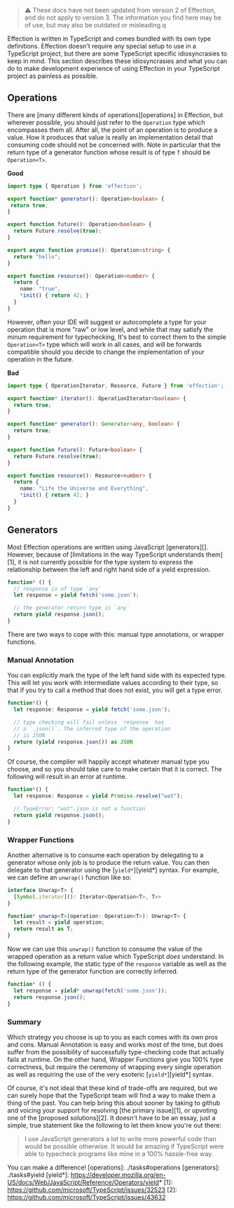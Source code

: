 >⚠️ These docs have not been updated from version 2 of Effection, and do not
> apply to version 3. The information you find here may be of use, but may
> also be outdated or misleading.q

Effection is written in TypeScript and comes bundled with its own type
definitions. Effection doesn't require any special setup to use in a
TypeScript project, but there are some TypeScript specific
idiosyncrasies to keep in mind. This section describes these
idiosyncrasies and what you can do to make development experience of
using Effection in your TypeScript project as painless as possible.

## Operations

There are [many different kinds of operations][operations] in
Effection, but wherever possible, you should just refer to the
`Operation` type which encompasses them all. After all, the point of
an operation is to produce a value. How it produces that value is
really an implementation detail that consuming code should not be
concerned with. Note in particular that the return type of a generator
function whose result is of type `T` should be `Operation<T>`.

**Good**
```ts
import type { Operation } from 'effection';

export function* generator(): Operation<boolean> {
 return true;
}

export function future(): Operation<boolean> {
  return Future.resolve(true);
}

export async function promise(): Operation<string> {
  return "hello";
}

export function resource(): Operation<number> {
  return {
    name: "true",
    *init() { return 42; }
  }
}
```

However, often your IDE will suggest or autocomplete a type for your
operation that is more "raw" or low level, and while that may satisfy the
minum requirement for typechecking, It's best to correct them to the simple
`Operation<T>` type which will work in all cases, and will be forwards
compatible should you decide to change the implementation of your operation
in the future.

**Bad**
``` typescript
import type { OperationIterator, Resource, Future } from 'effection';

export function* iterator(): OperationIterator<boolean> {
  return true;
}

export function* generator(): Generator<any, boolean> {
  return true;
}

export function future(): Future<boolean> {
  return Future.resolve(true);
}

export function resource(): Resource<number> {
  return {
    name: "Life the Universe and Everything",
    *init() { return 42; }
  }
}
```

## Generators

Most Effection operations are written using JavaScript [generators][].
However, because of [limitations in the way TypeScript understands
them][1], it is not currently possible for the type system to express
the relationship between the left and right hand side of a yield
expression.


``` typescript
function* () {
  // response is of type `any`
  let response = yield fetch('some.json');

  // the generator return type is `any`
  return yield response.json();
}
```

There are two ways to cope with this: manual type annotations, or wrapper
functions.

### Manual Annotation

You can explicitly mark the type of the left hand side with its expected type.
This will let you work with intermediate values according to their type, so that
if you try to call a method that does not exist, you will get a type error.

``` typescript
function*() {
  let response: Response = yield fetch('some.json');

  // type checking will fail unless `response` has
  // a `.json()`. The inferred type of the operation
  // is JSON
  return (yield response.json()) as JSON
}
```

Of course, the compiler will happily accept whatever manual type you choose,
and so you should take care to make certain that it is correct. The following
will result in an error at runtime.

``` typescript
function*() {
  let response: Response = yield Promise.resolve("wat");

  // TypeError: "wat".json is not a function
  return yield response.json();
}
```

### Wrapper Functions

Another alternative is to consume each operation by delegating to a generator
whose only job is to produce the return value. You can then delegate to that
generator using the [`yield*`][yield*] syntax. For example, we can define an
`unwrap()` function like so:

``` typescript
interface Unwrap<T> {
  [Symbol.iterator](): Iterator<Operation<T>, T>>
}

function* unwrap<T>(operation: Operation<T>): Unwrap<T> {
  let result = yield operation;
  return result as T;
}
```

Now we can use this `unwrap()` function to consume the value of the wrapped
operation as a return value which TypeScript _does_ understand. In the following
example, the static type of the `response` variable as well as the return type
of the generator function are correctly inferred.

``` typescript
function* () {
  let response = yield* unwrap(fetch('some.json'));
  return response.json();
}
```

### Summary

Which strategy you choose is up to you as each comes with its own pros
and cons. Manual Annotation is easy and works most of the time, but
does suffer from the possibility of successfully type-checking code
that actually fails at runtime.  On the other hand, Wrapper Functions
give you 100% type correctness, but require the ceremony of wrapping
every single operation as well as requiring the use of the very
esoteric [`yield*`][yield*] syntax.

Of course, it's not ideal that these kind of trade-offs are required,
but we can surely hope that the TypeScript team will find a way to
make them a thing of the past. You can help bring this about sooner by taking
to github and voicing your support for resolving [the primary issue][1], or
upvoting one of the [proposed solutions][2]. It doesn't have to be an essay,
just a simple, true statement like the following to let them know you're out
there:

> I use JavaScript generators a lot to write more powerful code than would be possible otherwise. It would be amazing if TypeScript were able to typecheck programs like mine in a 100% hassle-free way.

You can make a difference!
[operations]: ./tasks#operations
[generators]: ./tasks#yield
[yield*]: https://developer.mozilla.org/en-US/docs/Web/JavaScript/Reference/Operators/yield*
[1]: https://github.com/microsoft/TypeScript/issues/32523
[2]: https://github.com/microsoft/TypeScript/issues/43632
